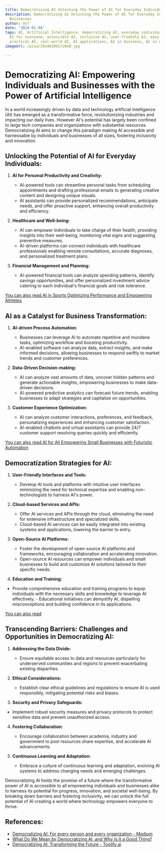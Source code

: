 ```yaml
---
title: Democratizing AI Unlocking the Power of AI for Everyday Individuals and Businesses
description: Democratizing AI Unlocking the Power of AI for Everyday Individuals and
  Businesses
author: Usf
date: '2024-01-04'
tags: AI, Artificial Intelligence, democratizing AI, everyday individuals, businesses,
  AI for everyone, accessible AI, inclusive AI, user-friendly AI, easy-to-use AI,
  practical AI, real-world AI, AI applications, AI in business, AI in everyday life
imageUrl: /pixa/20240109172040.jpg

---
```

# Democratizing AI: Empowering  Individuals and Businesses with the Power of Artificial Intelligence

In a world increasingly driven by data and technology artificial intelligence  (AI) has emerged as a transformative force, revolutionizing industries and impacting our daily lives. However AI's potential has largely been confined to large tech  companies and organizations with substantial resources. Democratizing AI aims to change this paradigm making AI accessible and harnessable by individuals and businesses of  all sizes, fostering inclusivity  and innovation.

## Unlocking the Potential  of AI for Everyday Individuals:

1. **AI for Personal  Productivity and Creativity:**
    - AI-powered tools can streamline  personal tasks from scheduling appointments and drafting professional emails to generating creative content and designing unique  visuals.
   -  AI assistants can provide personalized recommendations, anticipate  needs, and offer proactive support, enhancing  overall productivity and efficiency.

2. **Healthcare and Well-being:**
   -  AI can empower individuals to  take charge of their health, providing insights into their well-being,  monitoring vital signs and suggesting preventive measures.
    - AI-driven platforms can connect individuals with healthcare professionals enabling remote  consultations, accurate diagnoses, and personalized treatment plans.

3. **Financial  Management and Planning:**
    -  AI-powered financial tools  can analyze spending patterns, identify savings opportunities, and offer personalized investment advice catering to each individual's financial goals and risk tolerance.

[You can also read AI in Sports Optimizing  Performance and Empowering Athletes](AI%20in%20Sports%20Optimizing%20Performance%20and%20Empowering%20Athletes)


## AI as a Catalyst for Business Transformation:

1. **AI-driven  Process Automation:**
   - Businesses can leverage AI  to automate repetitive and mundane tasks, optimizing workflow and boosting productivity.
    - AI-enabled software  can analyze data, extract insights, and make  informed decisions, allowing businesses to respond  swiftly to market trends and customer preferences.

2. **Data-Driven Decision-making:**
   - AI can analyze  vast  amounts of data, uncover hidden patterns and generate actionable insights, empowering businesses to make data-driven decisions.
   - AI-powered predictive  analytics can forecast future trends, enabling  businesses to adapt strategies and  capitalize on opportunities.

3. **Customer Experience Optimization:**
   - AI  can analyze customer interactions, preferences, and feedback, personalizing experiences and enhancing customer satisfaction.
   - AI-enabled chatbots and virtual assistants can provide 24/7 customer support resolving queries quickly and  efficiently.

[You can also read AI  for All Empowering Small Businesses with Futuristic Automation](AI%20for%20All%20Empowering%20Small%20Businesses%20with%20Futuristic%20Automation)


## Democratization Strategies for AI:

1. **User-Friendly Interfaces and Tools:**
   - Develop AI  tools and platforms  with intuitive user interfaces minimizing the need for technical expertise and  enabling non-technologists to harness AI's power.

2. **Cloud-based Services and APIs:**
   - Offer AI  services and APIs through the cloud, eliminating the need for extensive infrastructure and specialized skills.
   - Cloud-based AI services can be easily integrated into existing systems and applications, lowering the barrier to entry.

3. **Open-Source AI Platforms:**
   - Foster the development  of open-source AI platforms and frameworks, encouraging collaboration and accelerating innovation.
   - Open-source AI resources can empower individuals and small businesses to build and customize AI solutions tailored to their specific needs.

4.  **Education and Training:**
   - Provide comprehensive education and training programs to equip individuals with the necessary skills and knowledge to leverage AI effectively.
    -  Educational initiatives can demystify AI, dispelling misconceptions and building  confidence in its  applications.

[You can also read ]()


## Transcending Barriers: Challenges  and Opportunities in Democratizing AI:

1. **Addressing the Data  Divide:**
   - Ensure equitable access to data and resources particularly for underserved communities and regions  to prevent exacerbating existing disparities.

2. **Ethical Considerations:**
   - Establish clear ethical guidelines and regulations to ensure AI is  used responsibly,  mitigating potential risks  and  biases.

3.  **Security and Privacy Safeguards:**
   -  Implement robust security measures and  privacy protocols to protect sensitive data and prevent unauthorized access.

4. **Fostering Collaboration:**
    -  Encourage  collaboration between  academia,  industry and government to pool resources share expertise, and  accelerate AI advancements.

5. **Continuous Learning and Adaptation:**
   - Embrace a culture of  continuous learning and adaptation, evolving AI systems to address changing needs and emerging challenges.

Democratizing AI holds the promise of  a future where the transformative power of AI is accessible to all  empowering  individuals and businesses alike to harness its potential for progress,  innovation, and societal well-being. By breaking down barriers  and fostering  inclusivity, we can unlock the full potential of AI creating a world where  technology empowers everyone to thrive.

## References:
- [Democratizing AI: For every person and every organization - Medium](https://medium.com/@durgeshgurnani/ai-empowerment-unlocking-business-potential-e6deaf9555de)
- [What Do We Mean by Democratizing AI, and Why Is It a Good Thing?](https://www.linkedin.com/pulse/what-do-we-mean-democratizing-ai-why-good-hnu8c?trk=article-ssr-frontend-pulse_more-articles_related-content-card)
- [Democratizing AI: Transforming the Future - Toolify.ai](https://www.toolify.ai/ai-news/democratizing-ai-transforming-the-future-392951)
